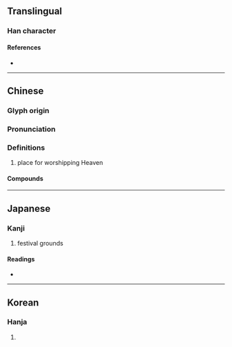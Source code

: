 {{character info}}
==Translingual==

===Han character===
{{Han char|rn=102|rad=田|as=06|sn=11|four=64041|canj=WGDI|ids=⿰田寺}}

====References====
* {{Han ref|kx=0762.070|dkj=21837|dj=1172.060|hdz=42540.010|uh=7564|ud=30052|bh=D67A|bd=54906}}

----

==Chinese==
{{zh-forms}}

===Glyph origin===
{{Han etym}}

===Pronunciation===
{{zh-pron
|m=zhì
|c=ji6
|mc=y
|oc=y
}}

===Definitions===
{{zh-hanzi}}

# place for worshipping Heaven

====Compounds====
{{zh-der|廣畤}}

----

==Japanese==

===Kanji===
{{ja-kanji|grade=|rs=田06}}

# festival grounds

====Readings====
* {{ja-readings|on=[[し]] (shi), [[じ]] (ji)|kun=[[さかい]] (sakai), [[たくわえる]] (takuwaeru), [[うえる]] (ueru)|nanori=}}

----

==Korean==

===Hanja===
{{ko-hanja|hangeul=치|eumhun=|rv=chi|mr=ch'i|y=chi}}

# {{rfdef|ko|sort=田06}}